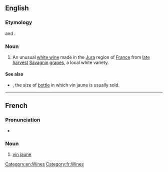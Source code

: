 ==English==

===Etymology===
{{etyl|fr|en}} {{m|fr|vin||wine}} and {{m|fr|jaune||yellow}}.

===Noun===
{{wikipedia}}
{{en-noun|vins jaunes}}

# An unusual [[white wine]] made in the [[Jura]] region of [[France]] from [[late harvest]] [[Savagnin]] [[grapes]], a local white variety.

====See also====
* {{l|en|clavelin}}, the size of [[bottle]] in which vin jaune is usually sold.

[[Category:en:Wines]]

----

==French==

===Pronunciation===
* {{fr-IPA}}

===Noun===
{{fr-noun|m|vins jaunes}}

# [[vin jaune#English|vin jaune]]

[[Category:fr:Wines]]